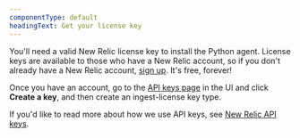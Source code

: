 ```yaml
---
componentType: default
headingText: Get your license key
---
```


You'll need a valid New Relic license key to install the Python agent. License keys are available to those who have a New Relic account, so if you don't already have a New Relic account, [sign up](https://newrelic.com/signup?via=login). It's free, forever!

Once you have an account, go to the [API keys page](https://one.newrelic.com/api-keys) in the UI and click **Create a key**, and then create an ingest-license key type. 

If you'd like to read more about how we use API keys, see [New Relic API keys](/docs/apis/intro-apis/new-relic-api-keys).
